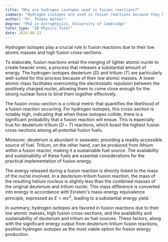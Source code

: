 ```yaml
---
title: "Why are hydrogen isotopes used in fusion reactions?"
summary: "Hydrogen isotopes are used in fusion reactions because they have low atomic masses and high fusion cross-sections."
author: "Dr. Thomas Walker"
degree: "PhD in Astrophysics, University of Cambridge"
tutor_type: "IB Physics Tutor"
date: 2024-08-23
---
```


Hydrogen isotopes play a crucial role in fusion reactions due to their low atomic masses and high fusion cross-sections.

To elaborate, fusion reactions entail the merging of lighter atomic nuclei to create heavier ones, a process that releases a substantial amount of energy. The hydrogen isotopes deuterium ($D$) and tritium ($T$) are particularly well-suited for this process because of their low atomic masses. A lower atomic mass facilitates overcoming the electrostatic repulsion between the positively charged nuclei, allowing them to come close enough for the strong nuclear force to bind them together effectively.

The fusion cross-section is a critical metric that quantifies the likelihood of a fusion reaction occurring. For hydrogen isotopes, this cross-section is notably high, indicating that when these isotopes collide, there is a significant probability that a fusion reaction will ensue. This is especially true for deuterium-tritium ($D-T$) reactions, which boast the highest fusion cross-sections among all potential fusion fuels.

Moreover, deuterium is abundant in seawater, providing a readily accessible source of fuel. Tritium, on the other hand, can be produced from lithium within a fusion reactor, making it a sustainable fuel source. The availability and sustainability of these fuels are essential considerations for the practical implementation of fusion energy.

The energy released during a fusion reaction is directly linked to the mass of the nuclei involved. In a deuterium-tritium fusion reaction, the mass of the resulting helium nucleus is slightly less than the combined masses of the original deuterium and tritium nuclei. This mass difference is converted into energy in accordance with Einstein's mass-energy equivalence principle, expressed as $E=mc^2$, leading to a substantial energy yield.

In summary, hydrogen isotopes are favored in fusion reactions due to their low atomic masses, high fusion cross-sections, and the availability and sustainability of deuterium and tritium as fuel sources. These factors, along with the significant energy output from deuterium-tritium fusion reactions, position hydrogen isotopes as the most viable option for fusion energy production.
    
